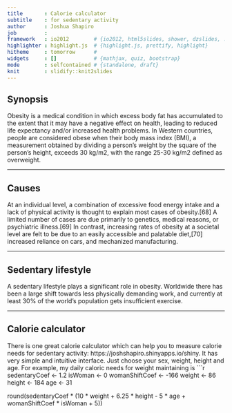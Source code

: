 ```yaml
---
title       : Calorie calculator
subtitle    : for sedentary activity
author      : Joshua Shapiro
job         : 
framework   : io2012        # {io2012, html5slides, shower, dzslides, ...}
highlighter : highlight.js  # {highlight.js, prettify, highlight}
hitheme     : tomorrow      # 
widgets     : []            # {mathjax, quiz, bootstrap}
mode        : selfcontained # {standalone, draft}
knit        : slidify::knit2slides
---
```


## Synopsis
Obesity is a medical condition in which excess body fat has accumulated to the extent that it may have a negative effect on health, leading to reduced life expectancy and/or increased health problems. In Western countries, people are considered obese when their body mass index (BMI), a measurement obtained by dividing a person's weight by the square of the person's height, exceeds 30 kg/m2, with the range 25-30 kg/m2 defined as overweight.


---

## Causes
At an individual level, a combination of excessive food energy intake and a lack of physical activity is thought to explain most cases of obesity.[68] A limited number of cases are due primarily to genetics, medical reasons, or psychiatric illness.[69] In contrast, increasing rates of obesity at a societal level are felt to be due to an easily accessible and palatable diet,[70] increased reliance on cars, and mechanized manufacturing.

---

## Sedentary lifestyle
A sedentary lifestyle plays a significant role in obesity. Worldwide there has been a large shift towards less physically demanding work, and currently at least 30% of the world's population gets insufficient exercise.

---

## Calorie calculator
There is one great calorie calculator which can help you to measure calorie needs for sedentary activity: https://joshshapiro.shinyapps.io/shiny. It has very simple and intuitive interface. Just choose your sex, weight, height and age. For example, my daily caloric needs for weight maintaining is
```r
sedentaryCoef <- 1.2
isWoman <- 0
womanShiftCoef <- -166
weight <- 86
height <- 184
age <- 31

round(sedentaryCoef * (10 * weight + 6.25 * height - 5 * age + womanShiftCoef * isWoman + 5))
